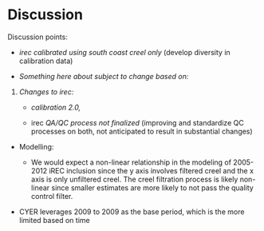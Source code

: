 \clearpage

# Discussion

Discussion points:

-   *irec calibrated using south coast creel only* (develop diversity in calibration data)



-   *Something here about subject to change based on:*

1.  *Changes to irec:*
    -   *calibration 2.0,*

    -   irec *QA/QC process not finalized* (improving and standardize QC processes on both, not anticipated to result in substantial changes)

-   Modelling:

    -   We would expect a non-linear relationship in the modeling of 2005-2012 iREC inclusion since the y axis involves filtered creel and the x axis is only unfiltered creel. The creel filtration process is likely non-linear since smaller estimates are more likely to not pass the quality control filter.

- CYER leverages 2009 to 2009 as the base period, which is the more limited based on time

